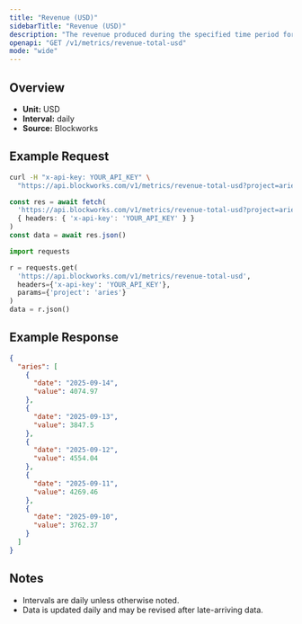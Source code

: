 ```yaml
---
title: "Revenue (USD)"
sidebarTitle: "Revenue (USD)"
description: "The revenue produced during the specified time period for given project."
openapi: "GET /v1/metrics/revenue-total-usd"
mode: "wide"
---
```


## Overview

- **Unit:** USD
- **Interval:** daily
- **Source:** Blockworks

## Example Request

<CodeGroup>

```bash cURL
curl -H "x-api-key: YOUR_API_KEY" \
  "https://api.blockworks.com/v1/metrics/revenue-total-usd?project=aries"
```

```typescript TypeScript
const res = await fetch(
  'https://api.blockworks.com/v1/metrics/revenue-total-usd?project=aries',
  { headers: { 'x-api-key': 'YOUR_API_KEY' } }
)
const data = await res.json()
```

```python Python
import requests

r = requests.get(
  'https://api.blockworks.com/v1/metrics/revenue-total-usd',
  headers={'x-api-key': 'YOUR_API_KEY'},
  params={'project': 'aries'}
)
data = r.json()
```

</CodeGroup>

## Example Response

```json
{
  "aries": [
    {
      "date": "2025-09-14",
      "value": 4074.97
    },
    {
      "date": "2025-09-13",
      "value": 3847.5
    },
    {
      "date": "2025-09-12",
      "value": 4554.04
    },
    {
      "date": "2025-09-11",
      "value": 4269.46
    },
    {
      "date": "2025-09-10",
      "value": 3762.37
    }
  ]
}
```

## Notes
- Intervals are daily unless otherwise noted.
- Data is updated daily and may be revised after late-arriving data.